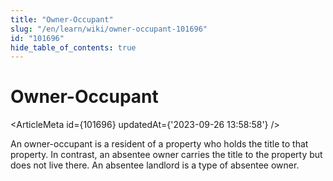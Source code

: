 ```yaml
---
title: "Owner-Occupant"
slug: "/en/learn/wiki/owner-occupant-101696"
id: "101696"
hide_table_of_contents: true
---
```



# Owner-Occupant

<ArticleMeta id={101696} updatedAt={'2023-09-26 13:58:58'} />
<div className='border-solid border-b border-t-0 my-4 border-[var(--ifm-color-gray-300)]' />

An owner-occupant is a resident of a property who holds the title to that property. In contrast, an absentee owner carries the title to the property but does not live there. An absentee landlord is a type of absentee owner.
